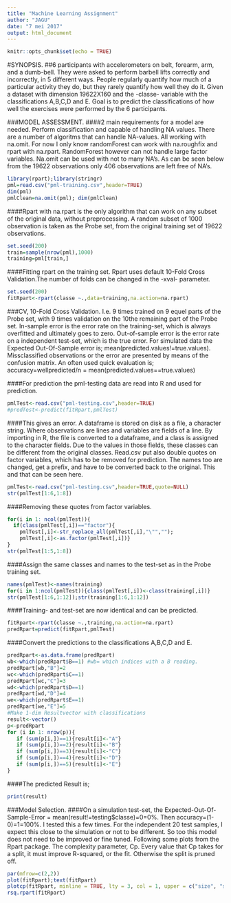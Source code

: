 ---
title: "Machine Learning Assignment"
author: "JAGU"
date: "7 mei 2017"
output: html_document
---

```{r setup, include=FALSE}
knitr::opts_chunk$set(echo = TRUE)
```
#SYNOPSIS.
##6 participants with accelerometers on belt, forearm, arm, and a dumb-bell. They were asked to perform barbell lifts correctly and incorrectly, in 5 different ways. People regularly quantify how much of a particular activity they do, but they rarely quantify how well they do it. Given a dataset with dimension 19622X160 and the -classe- variable with the classifications A,B,C,D and E. Goal is to predict the classifications of how well the exercises were performed by the 6 participants.

###MODEL ASSESSMENT.
####2 main requirements for a model are needed. Perform  classification and capable of handling NA values. There are a number of algoritms that can handle NA-values. All working with na.omit. For now I only know randomForest can work with na.roughfix and rpart with na.rpart. RandomForest however can not handle large factor variables. Na.omit can be used with not to many NA's. As can be seen below from the 19622 observations only 406 observations are left free of NA's. 
```{r cache=TRUE, echo=TRUE}
library(rpart);library(stringr)
pml=read.csv("pml-training.csv",header=TRUE)
dim(pml)
pmlClean=na.omit(pml); dim(pmlClean) 
```

####Rpart with na.rpart is the only algorithm that can work on any subset of the original data, without preprocessing. A random subset of 1000 observation is taken as the Probe set, from the original training set of 19622 observations.

```{r cache=TRUE, echo=TRUE}
set.seed(200)
train=sample(nrow(pml),1000)
training=pml[train,]
```

####Fitting rpart on the training set. Rpart uses default 10-Fold Cross Validation.The number of folds can be changed in the -xval- parameter. 
```{r cache=TRUE, echo=TRUE}
set.seed(200)
fitRpart<-rpart(classe ~.,data=training,na.action=na.rpart)
```
###CV, 10-Fold Cross Validation. I.e. 9 times trained on 9 equel parts of the Probe set, with 9 times validation on the 10the remaining part of the Probe set. In-sample error is the error rate on the training-set, which is always overfitted and ultimately goes to zero. Out-of-sample error is the error rate on a independent test-set, which is the true error. For simulated data the Expected Out-Of-Sample error is; mean(predicted.values!=true.values). Missclassified observations or the error are presented by means of the confusion matrix. An often used quick evaluation is;  accuracy=wellpredicted/n = mean(predicted.values==true.values)

####For prediction the pml-testing data are read into R and used for prediction.
```{r cache=TRUE, echo=TRUE}
pmlTest<-read.csv("pml-testing.csv",header=TRUE)
#predTest<-predict(fitRpart,pmlTest)
```

####This gives an error. A dataframe is stored on disk as a file, a character string. Where observations are lines and variables are fields of a line. By importing in R, the file is converted to a dataframe, and a class is assigned to the character fields. Due to the values in those fields, these classes can be different from the original classes. Read.csv put also double quotes on factor variables, which has to be removed for prediction. The names too are changed, get a prefix, and have to be converted back to the original. This and that can be seen here.
```{r cache=TRUE,echo=TRUE}
pmlTest<-read.csv("pml-testing.csv",header=TRUE,quote=NULL)
str(pmlTest[1:6,1:8])
```

####Removing these quotes from factor variables.

```{r cache=TRUE, echo=TRUE}
for(i in 1: ncol(pmlTest)){
  if(class(pmlTest[,i])=="factor"){
    pmlTest[,i]<-str_replace_all(pmlTest[,i],"\"","");
    pmlTest[,i]<-as.factor(pmlTest[,i])}
}
str(pmlTest[1:5,1:8])
```
####Assign the same classes and names to the test-set as in the Probe training set.
```{r cache=TRUE,echo=TRUE}
names(pmlTest)<-names(training)
for(i in 1:ncol(pmlTest)){class(pmlTest[,i])<-class(training[,i])}
str(pmlTest[1:6,1:12]);str(training[1:6,1:12])
```

####Training- and test-set are now identical and can be predicted.
```{r cache=TRUE, echo=TRUE}
fitRpart<-rpart(classe ~.,training,na.action=na.rpart)
predRpart=predict(fitRpart,pmlTest)
```
####Convert the predictions to the classifications A,B,C,D and E.
```{r cache=TRUE,echo=TRUE}
predRpart<-as.data.frame(predRpart)
wb<-which(predRpart$B==1) #wb= which indices with a B reading.
predRpart[wb,"B"]=2
wc<-which(predRpart$C==1)
predRpart[wc,"C"]=3
wd<-which(predRpart$D==1)
predRpart[wd,"D"]=4
we<-which(predRpart$E==1)
predRpart[we,"E"]=5
#Make 1-dim Resultvector with classifications
result<-vector()
p<-predRpart
for (i in 1: nrow(p)){
   if (sum(p[i,])==1){result[i]<-"A"}
   if (sum(p[i,])==2){result[i]<-"B"}
   if (sum(p[i,])==3){result[i]<-"C"}
   if (sum(p[i,])==4){result[i]<-"D"}
   if (sum(p[i,])==5){result[i]<-"E"}
}
```
####The predicted Result is;
```{r cache=TRUE,echo=TRUE}
print(result)
```
###Model Selection.
####On a simulation test-set, the Expected-Out-Of-Sample-Error = mean(result!=testing$classe)=0=0%. Then accuracy=(1-0)=1=100%. I tested this a few times. For the independent 20 test samples, I expect this close to the simulation or not to be different. So too this model does not need to be improved or fine tuned. Following some plots from the Rpart package. The complexity parameter, Cp. Every value that Cp takes for a split, it must improve R-squared, or the fit. Otherwise the split is pruned off.
```{r cache=TRUE, echo=TRUE}
par(mfrow=c(2,2))
plot(fitRpart);text(fitRpart)
plotcp(fitRpart, minline = TRUE, lty = 3, col = 1, upper = c("size", "splits", "none"))
rsq.rpart(fitRpart)
```






